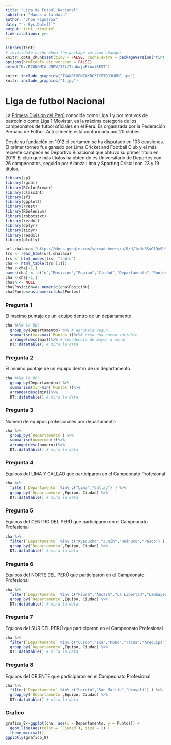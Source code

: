 ```yaml
---
title: "Liga de Futbol Nacional"
subtitle: "Manos a la data"
author: "Jhon Figueroa"
date: "`r Sys.Date()`"
output: tint::tintHtml
link-citations: yes
---
```



```r
library(tint)
# invalidate cache when the package version changes
knitr::opts_chunk$set(tidy = FALSE, cache.extra = packageVersion('tint'))
options(htmltools.dir.version = FALSE)
setwd("D:/ECONOMÍA UNFV/IEL/TrabajoFinalBEST")
```

```r
knitr::include_graphics("TXWNBFVFNZAKRGZICMTQJ3UBME.jpg")
knitr::include_graphics("1.jpg")
```
# Liga de futbol Nacional

 
La [Primera División del Perú](https://es.wikipedia.org/wiki/Primera_División_del_Perú) conocida como Liga 1 y por motivos de patrocinio como Liga 1 Movistar, es la máxima categoría de los campeonatos de fútbol oficiales en el Perú. Es organizada por la Federación Peruana de Fútbol. Actualmente está conformada por 20 clubes.

Desde su fundación en 1912 el certamen se ha disputado en 103 ocasiones. El primer torneo fue ganado por Lima Cricket and Football Club y el más reciente campeón es Deportivo Binacional que obtuvo su primer título en 2019. El club que más títulos ha obtenido es Universitario de Deportes con 26 campeonatos, seguido por Alianza Lima y Sporting Cristal con 23 y 19 títulos.


```r
library(sp)
library(rgdal)
library(RColorBrewer)
library(classInt)
library(sf)
library(ggplot2)
library(rvest)
library(RSelenium)
library(robotstxt)
library(readxl)
library(dplyr)
library(tidyr)
library(readxl)
library(plotly)

url.chalaca<-"https://docs.google.com/spreadsheets/u/0/d/1wUo3SxGlQy9UYNUz3p1Q1H2xOofRnAFuNf86aqTeGKU/pub?amp;single=true&amp;gid=0&amp;range=A1:F118&amp;output=html"
trs <- read_html(url.chalaca)
trs <- html_nodes(trs, "table")
cha <- html_table(trs[[1]])
cha <-cha[-1,]
names(cha) <- c("n","Posición","Equipo","Ciudad","Departamento","Puntos","Temporadas")
cha <-cha[-1,]
cha$n <- NULL
cha$Posición=as.numeric(cha$Posición)
cha$Puntos=as.numeric(cha$Puntos)
```
### Pregunta 1
El maximo puntaje de un equipo dentro de un departamento

```r
cha %>%# la BD!
  group_by(Departamento) %>% # agrupala segun...
  summarise(max=max(`Puntos`))%>%# crea una nueva variable
  arrange(desc(max))%>% # reordenala de mayor a menor
  DT::datatable() # mira la data
```

### Pregunta 2
El minimo puntaje de un equipo dentro de un departamento

```r
cha %>%# la BD!
  group_by(Departamento) %>% 
  summarise(min=min(`Puntos`))%>%
  arrange(desc(min))%>%
  DT::datatable() # mira la data
```

### Pregunta 3
Numero de equipos profesionales por departamento

```r
cha %>%
  group_by(`Departamento`) %>% 
  summarise(numero=n())%>%
  arrange(desc(numero))%>% 
  DT::datatable() # mira la data
```

### Pregunta 4
Equipos del LIMA Y CALLAO que participaron en el Campeonato Profesional

```r
cha %>%
  filter(`Departamento` %in% c("Lima","Callao") ) %>% 
  group_by(`Departamento`,Equipo, Ciudad) %>% 
  DT::datatable() # mira la data
```

### Pregunta 5
Equipos del CENTRO DEL PERÚ que participaron en el Campeonato Profesional

```r
cha %>%
  filter(`Departamento` %in% c("Ayacucho","Junín","Huánuco","Pasco") ) %>% 
  group_by(`Departamento`,Equipo, Ciudad) %>% 
  DT::datatable() # mira la data
```

### Pregunta 6
Equipos del NORTE DEL PERÚ que participaron en el Campeonato Profesional

```r
cha %>%
  filter(`Departamento` %in% c("Piura","Áncash","La Libertad","Lambayeque","Tumbes","Cajamarca") ) %>% 
  group_by(`Departamento`,Equipo, Ciudad) %>% 
  DT::datatable() # mira la data
```

### Pregunta 7
Equipos del SUR DEL PERÚ que participaron en el Campeonato Profesional

```r
cha %>%
  filter(`Departamento` %in% c("Cusco","Ica","Puno","Tacna","Arequipa") ) %>% 
  group_by(`Departamento`,Equipo, Ciudad) %>% 
  DT::datatable() # mira la data
```

### Pregunta 8
Equipos del ORIENTE que participaron en el Campeonato Profesional

```r
cha %>%
  filter(`Departamento` %in% c("Loreto","San Martín","Ucayali") ) %>% 
  group_by(`Departamento`,Equipo, Ciudad) %>% 
  DT::datatable() # mira la data
```

### Grafico 

```r
grafico_8<-ggplot(cha, aes(x = Departamento, y = Puntos)) + 
  geom_line(aes(color = `Ciudad`), size = 1) +
  theme_minimal()
ggplotly(grafico_8)
```
